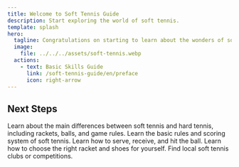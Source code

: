 ```yaml
---
title: Welcome to Soft Tennis Guide
description: Start exploring the world of soft tennis.
template: splash
hero:
  tagline: Congratulations on starting to learn about the wonders of soft tennis!
  image:
    file: ../../../assets/soft-tennis.webp
  actions:
    - text: Basic Skills Guide
      link: /soft-tennis-guide/en/preface
      icon: right-arrow
---
```



## Next Steps

<CardGrid stagger>
	<a href="/soft-tennis-guide/introduction/soft-vs-hard-tennis/" style="text-decoration: none; color: inherit;">
		<Card 
			title="What is Soft Tennis?" 
			icon="open-book" 
			href="/soft-tennis-guide/introduction/soft-vs-hard-tennis/"
		>
			Learn about the main differences between soft tennis and hard tennis, including rackets, balls, and game rules.
		</Card>
	</a>
	<a href="/soft-tennis-guide/basics/rules" style="text-decoration: none; color: inherit;">
		<Card title="Learn Basic Rules" icon="open-book">
			Learn the basic rules and scoring system of soft tennis.
		</Card>
	</a>
	<a href="/soft-tennis-guide/basics/scores" style="text-decoration: none; color: inherit;">
		<Card title="Master Basic Skills" icon="pencil">
			Learn how to serve, receive, and hit the ball.
		</Card>
	</a>
	<a href="/soft-tennis-guide/appendix/recommended-resources" style="text-decoration: none; color: inherit;">
		<Card title="Choose Suitable Equipment" icon="setting">
			Learn how to choose the right racket and shoes for yourself.
		</Card>
	</a>
	<a href="/soft-tennis-guide/appendix/recommended-resources" style="text-decoration: none; color: inherit;">
		<Card title="Find Local Clubs or Competitions" icon="add-document">
			Find local soft tennis clubs or competitions.
		</Card>
	</a>
</CardGrid>
